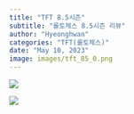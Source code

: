 ```yaml
---
title: "TFT 8.5시즌"
subtitle: "롤토체스 8.5시즌 리뷰"
author: "Hyeonghwan"
categories: "TFT(롤토체스)"
date: "May 10, 2023"
image: images/tft_85_0.png
---
```


![](images/tft_85_1.png)

![](images/tft_85_2.jpg)